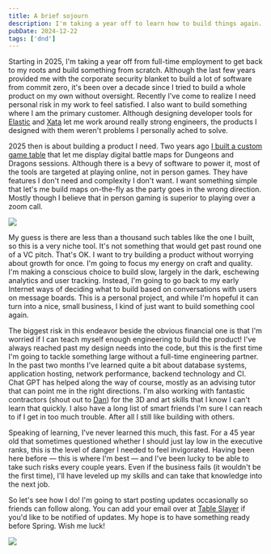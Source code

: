 ```yaml
---
title: A brief sojourn
description: I'm taking a year off to learn how to build things again.
pubDate: 2024-12-22
tags: ['dnd']
---
```



Starting in 2025, I'm taking a year off from full-time employment to get back to my roots and build something from scratch. Although the last few years provided me with the corporate security blanket to build a lot of software from commit zero, it's been over a decade since I tried to build a whole product on my own without oversight. Recently I've come to realize I need personal risk in my work to feel satisfied. I also want to build something where I am the primary customer. Although designing developer tools for [Elastic](https://elastic.co) and [Xata](https://xata.io) let me work around really strong engineers, the products I designed with them weren't problems I personally ached to solve.

2025 then is about building a product I need. Two years ago [I built a custom game table](/posts/tabletop-game-table) that let me display digital battle maps for Dungeons and Dragons sessions. Although there is a bevy of software to power it, most of the tools are targeted at playing online, not in person games. They have features I don't need and complexity I don't want. I want something simple that let's me build maps on-the-fly as the party goes in the wrong direction. Mostly though I believe that in person gaming is superior to playing over a zoom call.

<Image
  src="https://files.davesnider.com/cdn-cgi/image/w=1200,h=1200,fit=scale-down/2024OCT/Ux0iNFrmE53GU5ZL.jpg"
  caption="A table I built for playing Dungeons and Dragons."
/>

My guess is there are less than a thousand such tables like the one I built, so this is a very niche tool. It's not something that would get past round one of a VC pitch. That's OK. I want to try building a product without worrying about growth for once. I'm going to focus my energy on craft and quality. I'm making a conscious choice to build slow, largely in the dark, eschewing analytics and user tracking. Instead, I'm going to go back to my early Internet ways of deciding what to build based on conversations with users on message boards. This is a personal project, and while I'm hopeful it can turn into a nice, small business, I kind of just want to build something cool again.

The biggest risk in this endeavor beside the obvious financial one is that I'm worried if I can teach myself enough engineering to build the product! I've always reached past my design needs into the code, but this is the first time I'm going to tackle something large without a full-time engineering partner. In the past two months I've learned quite a bit about database systems, application hosting, network performance, backend technology and CI. Chat GPT has helped along the way of course, mostly as an advising tutor that can point me in the right directions. I'm also working with fantastic contractors (shout out to [Dan](https://x.com/dangreenheck)) for the 3D and art skills that I know I can't learn that quickly. I also have a long list of smart friends I'm sure I can reach to if I get in too much trouble. After all I still like building with others.

Speaking of learning, I've never learned this much, this fast. For a 45 year old that sometimes questioned whether I should just lay low in the executive ranks, this is the level of danger I needed to feel invigorated. Having been here before — this is where I'm best — and I've been lucky to be able to take such risks every couple years. Even if the business fails (it wouldn't be the first time), I'll have leveled up my skills and can take that knowledge into the next job.

So let's see how I do! I'm going to start posting updates occasionally so friends can follow along. You can add your email over at [Table Slayer](https://tableslayer.com) if you'd like to be notified of updates. My hope is to have something ready before Spring. Wish me luck!

<Image
  src="https://files.davesnider.com/cdn-cgi/image/w=1200,h=1200,fit=scale-down/2024DEC/B5ZDi-KoISrXb~0X.png"
  caption="An early prototype of the Table Slayer interface I'm building."
/>
